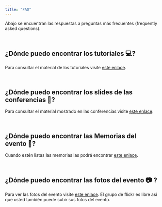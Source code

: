 ```yaml
---
title: "FAQ"
---
```

Abajo se encuentran las respuestas a preguntas más frecuentes (frequently asked questions).

<br/>

## ¿Dónde puedo encontrar los tutoriales 💻?

Para consultar el material de los tutoriales visite [este enlace](https://github.com/rday-colombia/tutoriales_Rday_2023).

<br/>

## ¿Dónde puedo encontrar los slides de las conferencias 🎤?

Para consultar el material mostrado en las conferencias visite [este enlace](https://github.com/rday-colombia/Conferencias_Rday_2023).

<br/>

## ¿Dónde puedo encontrar las Memorias del evento 📓?

Cuando estén listas las memorias las podrá encontrar [este enlace](https://github.com/rday-colombia/Memorias_Rday_2023).

<br/>

## ¿Dónde puedo encontrar las fotos del evento 📷 ?

Para ver las fotos del evento visite [este enlace](https://www.flickr.com/groups/14873962@N21/). El grupo de flickr es libre así que usted también puede subir sus fotos del evento.

<br/>

